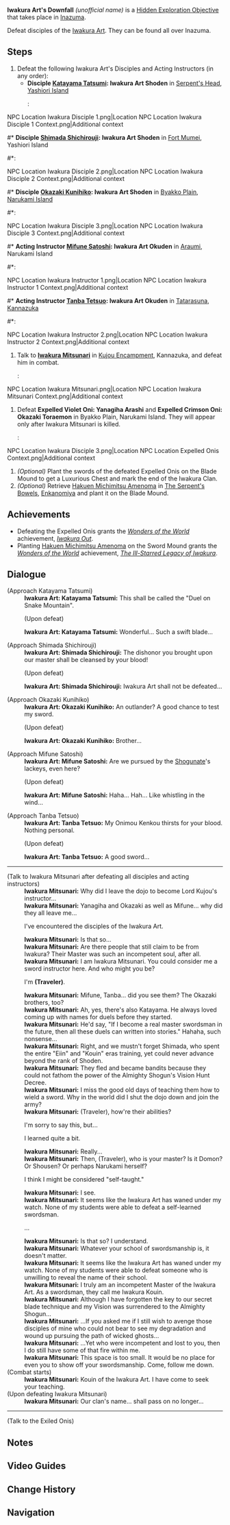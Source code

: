 {{Hidden Exploration Objectives Infobox
|image      = Iwakura Clan Downfall Sword Mound.png
|type       = Quest-Like
|req        = [[Sacrificial Offering]]<br />[[Araumi#Cube Device Puzzles|Araumi Underground Ruins]]
|region     = Inazuma
|characters = Iwakura Mitsunari;Katayama Tatsumi;Mifune Satoshi;Okazaki Kunihiko;Okazaki Toraemon;Paimon;Shimada Shichirouji;Tanba Tetsuo;Traveler;Yanagiha Arashi
}}
'''Iwakura Art's Downfall''' ''(unofficial name)'' is a [[Hidden Exploration Objective]] that takes place in [[Inazuma]].

Defeat disciples of the [[Iwakura Art]]. They can be found all over Inazuma.

==Steps==
# Defeat the following Iwakura Art's Disciples and Acting Instructors (in any order):
#* '''Disciple [[Katayama Tatsumi]]: Iwakura Art Shoden''' in [[Serpent's Head]], [[Yashiori Island]]
#*: <gallery hideaddbutton="true" captionalign="center">
NPC Location Iwakura Disciple 1.png|Location
NPC Location Iwakura Disciple 1 Context.png|Additional context
</gallery>
#* '''Disciple [[Shimada Shichirouji]]: Iwakura Art Shoden''' in [[Fort Mumei]], Yashiori Island
#*: <gallery hideaddbutton="true" captionalign="center">
NPC Location Iwakura Disciple 2.png|Location
NPC Location Iwakura Disciple 2 Context.png|Additional context
</gallery>
#* '''Disciple [[Okazaki Kunihiko]]: Iwakura Art Shoden''' in [[Byakko Plain]], [[Narukami Island]]
#*: <gallery hideaddbutton="true" captionalign="center">
NPC Location Iwakura Disciple 3.png|Location
NPC Location Iwakura Disciple 3 Context.png|Additional context
</gallery>
#* '''Acting Instructor [[Mifune Satoshi]]: Iwakura Art Okuden''' in [[Araumi]], Narukami Island
#*: <gallery hideaddbutton="true" captionalign="center">
NPC Location Iwakura Instructor 1.png|Location
NPC Location Iwakura Instructor 1 Context.png|Additional context
</gallery>
#* '''Acting Instructor [[Tanba Tetsuo]]: Iwakura Art Okuden''' in [[Tatarasuna]], [[Kannazuka]]
#*: <gallery hideaddbutton="true" captionalign="center">
NPC Location Iwakura Instructor 2.png|Location
NPC Location Iwakura Instructor 2 Context.png|Additional context
</gallery>
# Talk to '''[[Iwakura Mitsunari]]''' in [[Kujou Encampment]], Kannazuka, and defeat him in combat.
#: <gallery hideaddbutton="true" captionalign="center">
NPC Location Iwakura Mitsunari.png|Location
NPC Location Iwakura Mitsunari Context.png|Additional context
</gallery>
# Defeat '''Expelled Violet Oni: Yanagiha Arashi''' and '''Expelled Crimson Oni: Okazaki Toraemon''' in Byakko Plain, Narukami Island. They will appear only after Iwakura Mitsunari is killed.
#: <gallery hideaddbutton="true" captionalign="center">
NPC Location Iwakura Disciple 3.png|Location
NPC Location Expelled Onis Context.png|Additional context
</gallery>
# ''(Optional)'' Plant the swords of the defeated Expelled Onis on the Blade Mound to get a Luxurious Chest and mark the end of the Iwakura Clan.
# ''(Optional)'' Retrieve [[Hakuen Michimitsu Amenoma]] in [[The Serpent's Bowels]], [[Enkanomiya]] and plant it on the Blade Mound.

==Achievements==
* Defeating the Expelled Onis grants the ''[[Wonders of the World]]'' achievement, ''[[Iwakura Out]]''.
* Planting [[Hakuen Michimitsu Amenoma]] on the Sword Mound grants the ''[[Wonders of the World]]'' achievement, ''[[The Ill-Starred Legacy of Iwakura]]''.

==Dialogue==
{{Dialogue start}}
;(Approach Katayama Tatsumi)
:'''Iwakura Art: Katayama Tatsumi:''' This shall be called the "Duel on Snake Mountain".
:;(Upon defeat)
:'''Iwakura Art: Katayama Tatsumi:''' Wonderful... Such a swift blade...

;(Approach Shimada Shichirouji)
:'''Iwakura Art: Shimada Shichirouji:''' The dishonor you brought upon our master shall be cleansed by your blood!
:;(Upon defeat)
:'''Iwakura Art: Shimada Shichirouji:''' Iwakura Art shall not be defeated...

;(Approach Okazaki Kunihiko)
:'''Iwakura Art: Okazaki Kunihiko:''' An outlander? A good chance to test my sword.
:;(Upon defeat)
:'''Iwakura Art: Okazaki Kunihiko:''' Brother...

;(Approach Mifune Satoshi)
:'''Iwakura Art: Mifune Satoshi:''' Are we pursued by the [[Inazuma Shogunate|Shogunate]]'s lackeys, even here?
:;(Upon defeat)
:'''Iwakura Art: Mifune Satoshi:''' Haha... Hah... Like whistling in the wind...

;(Approach Tanba Tetsuo)
:'''Iwakura Art: Tanba Tetsuo:''' My Onimou Kenkou thirsts for your blood. Nothing personal.
:;(Upon defeat)
:'''Iwakura Art: Tanba Tetsuo:''' A good sword...
----

;(Talk to Iwakura Mitsunari after defeating all disciples and acting instructors)
:'''Iwakura Mitsunari:''' Why did I leave the dojo to become Lord Kujou's instructor...
:'''Iwakura Mitsunari:''' Yanagiha and Okazaki as well as Mifune... why did they all leave me...
:{{DIcon}} I've encountered the disciples of the Iwakura Art.
:'''Iwakura Mitsunari:''' Is that so...
:'''Iwakura Mitsunari:''' Are there people that still claim to be from Iwakura? Their Master was such an incompetent soul, after all.
:'''Iwakura Mitsunari:''' I am Iwakura Mitsunari. You could consider me a sword instructor here. And who might you be?
:{{DIcon}} I'm '''(Traveler)'''.
:'''Iwakura Mitsunari:''' Mifune, Tanba... did you see them? The Okazaki brothers, too?
:'''Iwakura Mitsunari:''' Ah, yes, there's also Katayama. He always loved coming up with names for duels before they started.
:'''Iwakura Mitsunari:''' He'd say, "If I become a real master swordsman in the future, then all these duels can written into stories." Hahaha, such nonsense...
:'''Iwakura Mitsunari:''' Right, and we mustn't forget Shimada, who spent the entire "Eiin" and "Kouin" eras training, yet could never advance beyond the rank of Shoden.
:'''Iwakura Mitsunari:''' They fled and became bandits because they could not fathom the power of the Almighty Shogun's Vision Hunt Decree.
:'''Iwakura Mitsunari:''' I miss the good old days of teaching them how to wield a sword. Why in the world did I shut the dojo down and join the army?
:'''Iwakura Mitsunari:''' (Traveler), how're their abilities?
:{{DIcon}} I'm sorry to say this, but...
:{{DIcon}} I learned quite a bit.
:'''Iwakura Mitsunari:''' Really...
:'''Iwakura Mitsunari:''' Then, (Traveler), who is your master? Is it Domon? Or Shousen? Or perhaps Narukami herself?
:{{DIcon}} I think I might be considered "self-taught."
:'''Iwakura Mitsunari:''' I see.
:'''Iwakura Mitsunari:''' It seems like the Iwakura Art has waned under my watch. None of my students were able to defeat a self-learned swordsman.
:{{DIcon}} ...
:'''Iwakura Mitsunari:''' Is that so? I understand.
:'''Iwakura Mitsunari:''' Whatever your school of swordsmanship is, it doesn't matter.
:'''Iwakura Mitsunari:''' It seems like the Iwakura Art has waned under my watch. None of my students were able to defeat someone who is unwilling to reveal the name of their school.
:'''Iwakura Mitsunari:''' I truly am an incompetent Master of the Iwakura Art. As a swordsman, they call me Iwakura Kouin.
:'''Iwakura Mitsunari:''' Although I have forgotten the key to our secret blade technique and my Vision was surrendered to the Almighty Shogun...
:'''Iwakura Mitsunari:''' ...If you asked me if I still wish to avenge those disciples of mine who could not bear to see my degradation and wound up pursuing the path of wicked ghosts...
:'''Iwakura Mitsunari:''' ...Yet who were incompetent and lost to you, then I do still have some of that fire within me.
:'''Iwakura Mitsunari:''' This space is too small. It would be no place for even you to show off your swordsmanship. Come, follow me down.
;(Combat starts)
:'''Iwakura Mitsunari:''' Kouin of the Iwakura Art. I have come to seek your teaching.
;(Upon defeating Iwakura Mitsunari)
:'''Iwakura Mitsunari:''' Our clan's name... shall pass on no longer...
----
;(Talk to the Exiled Onis)
{{Transclude|Okazaki Toraemon|Dialogue}}
{{Dialogue end}}

==Notes==
{{Reflist|note=1}}

==Video Guides==
{{EVT
|video1   = https://youtu.be/Mbxu4U0B7l8
|caption1 = Quest Guide
}}

==Change History==
{{Change History|2.0}}

==Navigation==
{{Hidden Exploration Objective Navbox|Quest-Like}}